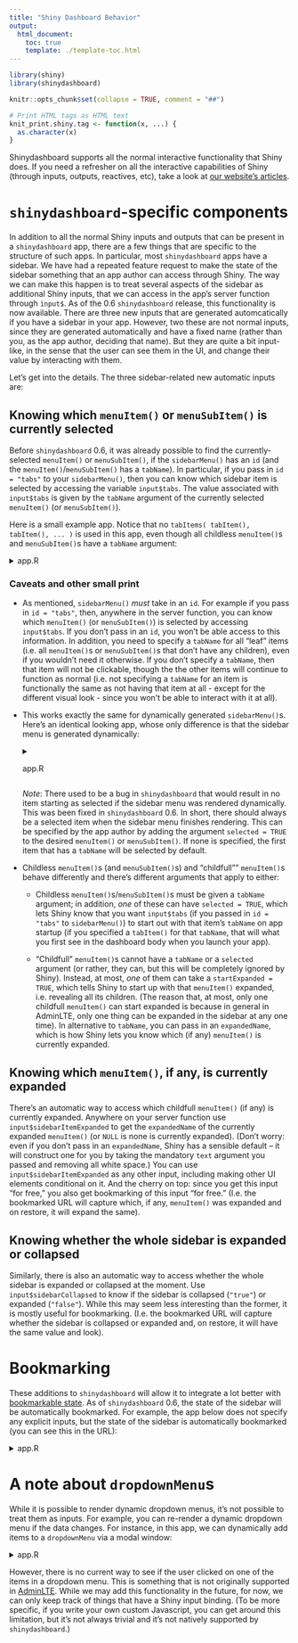 ```yaml
---
title: "Shiny Dashboard Behavior"
output:
  html_document:
    toc: true
    template: ./template-toc.html
---
```


```r
library(shiny)
library(shinydashboard)

knitr::opts_chunk$set(collapse = TRUE, comment = "##")

# Print HTML tags as HTML text
knit_print.shiny.tag <- function(x, ...) {
  as.character(x)
}

```

Shinydashboard supports all the normal interactive functionality that Shiny does. If you need a refresher on all the interactive capabilities of Shiny (through inputs, outputs, reactives, etc), take a look at [our website's articles](https://shiny.rstudio.com/articles/).

# `shinydashboard`-specific components

In addition to all the normal Shiny inputs and outputs that can be present in a `shinydashboard` app, there are a few things that are specific to the structure of such apps. In particular, most `shinydashboard` apps have a sidebar. We have had a repeated feature request to make the state of the sidebar something that an app author can access through Shiny. The way we can make this happen is to treat several aspects of the sidebar as additional Shiny inputs, that we can access in the app's server function through `ìnput$`. As of the 0.6 `shinydashboard` release, this functionality is now available. There are three new inputs that are generated automcatically if you have a sidebar in your app. However, two these are not normal inputs, since they are generated automatically and have a fixed name (rather than you, as the app author, deciding that name). But they are quite a bit input-like, in the sense that the user can see them in the UI, and change their value by interacting with them.

Let's get into the details. The three sidebar-related new automatic inputs are:

## Knowing which `menuItem()` or `menuSubItem()` is currently selected

Before `shinydashboard` 0.6, it was already possible to find the currently-selected `menuItem()` or `menuSubItem()`, if the `sidebarMenu()` has an `id` (and the `menuItem()`/`menuSubItem()` has a `tabName`). In particular, if you pass in `id = "tabs"` to your `sidebarMenu()`, then you can know which sidebar item is selected by accessing the variable `input$tabs`. The value associated with `input$tabs` is given by the `tabName` argument of the currently selected `menuItem()` (or `menuSubItem()`).
  
Here is a small example app. Notice that no `tabItems( tabItem(), tabItem(), ... )` is used in this app, even though all childless `menuItem()`s and `menuSubItem()`s have a `tabName` argument:

<details>
  <summary>app.R</summary>
  
```r
library(shiny)
library(shinydashboard)

ui <- dashboardPage(
  dashboardHeader(), 
  dashboardSidebar(
    sidebarMenu(
      # Setting id makes input$tabs give the tabName of currently-selected tab
      id = "tabs",
      
      menuItem("Dashboard", tabName = "dashboard", icon = icon("dashboard")),
      menuItem("Widgets", icon = icon("th"), tabName = "widgets", badgeLabel = "new"),
      menuItem("Charts", icon = icon("bar-chart-o"),
        menuSubItem("Sub-item 1", tabName = "subitem1"),
        menuSubItem("Sub-item 2", tabName = "subitem2")
      )
    )
  ),
  dashboardBody(
    textOutput("res")
  )
)

server <- function(input, output, session) {
  output$res <- renderText({
    paste("You've selected:", input$tabs)
  })
}

shinyApp(ui, server)
```

</details>

### Caveats and other small print

- As mentioned, `sidebarMenu()` _must_ take in an `id`. For example if you pass in `id = "tabs"`, then, anywhere in the server function, you can know which `menuItem()` (or `menuSubItem()`) is selected by accessing `input$tabs`. If you don't pass in an `id`, you won't be able access to this information. In addition, you need to specify a `tabName` for all "leaf" items (i.e. all `menuItem()`s or `menuSubItem()`s that don't have any children), even if you wouldn't need it otherwise. If you don't specify a `tabName`, then that item will not be clickable, though the the other items will continue to function as normal (i.e. not specifying a `tabName` for an item is functionally the same as not having that item at all - except for the different visual look - since you won't be able to interact with it at all).


- This works exactly the same for dynamically generated `sidebarMenu()`s. Here's an identical looking app, whose only difference is that the sidebar menu is generated dynamically:

    <details>
      <summary>app.R</summary>
    
    ```r
    library(shiny)
    library(shinydashboard)
    
    ui <- dashboardPage(
      dashboardHeader(), 
      dashboardSidebar(
        sidebarMenuOutput("menu")
      ),
      dashboardBody(
        textOutput("res")
      )
    )
    
    server <- function(input, output, session) {
      output$res <- renderText({
        paste("You've selected:", input$tabs)
      })
      output$menu <- renderMenu({
        sidebarMenu(
          # Setting id makes input$tabs give the tabName of currently-selected tab
          id = "tabs",
          
          menuItem("Dashboard", tabName = "dashboard", icon = icon("dashboard")),
          menuItem("Widgets", icon = icon("th"), tabName = "widgets", badgeLabel = "new"),
          menuItem("Charts", icon = icon("bar-chart-o"),
            menuSubItem("Sub-item 1", tabName = "subitem1"),
            menuSubItem("Sub-item 2", tabName = "subitem2")
          )
        )
      })
    }
    
    shinyApp(ui, server)
    ```
      
    </details>
    
    _Note_: There used to be a bug in `shinydashboard` that would result in no item starting as selected if the sidebar menu was rendered dynamically. This was been fixed in `shinydashboard` 0.6. In short, there should always be a selected item when the sidebar menu finishes rendering. This can be specified by the app author by adding the argument `selected = TRUE` to the desired `menuItem()` or `menuSubItem()`. If none is specified, the first item that has a `tabName` will be selected by default.
    

- Childless `menuItem()`s (and `menuSubItem()`s) and "childfull"" `menuItem()`s behave differently and there's different arguments that apply to either:

    - Childless `menuItem()`s/`menuSubItem()`s must be given a `tabName` argument; in addition, *one* of these can have `selected = TRUE`, which lets Shiny know that you want `input$tabs` (if you passed in `id = "tabs"` to `sidebarMenu()`) to start out with that item's `tabName` on app startup (if you specified a `tabItem()` for that `tabName`, that will what you first see in the dashboard body when you launch your app).
  
    - "Childfull" `menuItem()`s cannot have a `tabName` or a `selected` argument (or rather, they can, but this will be completely ignored by Shiny). Instead, at most, *one* of them can take a `startExpanded = TRUE`, which tells Shiny to start up with that `menuItem()` expanded, i.e. revealing all its children. (The reason that, at most, only one childfull `menuItem()` can start expanded is because in general in AdminLTE, only one thing can be expanded in the sidebar at any one time). In alternative to `tabName`, you can pass in an `expandedName`, which is how Shiny lets you know which (if any) `menuItem()` is currently expanded.

## Knowing which `menuItem()`, if any, is currently expanded

There's an automatic way to access which childfull `menuItem()` (if any) is currently expanded. Anywhere on your server function use `input$sidebarItemExpanded` to get the `expandedName` of the currently expanded `menuItem()` (or `NULL` is none is currently expanded). (Don't worry: even if you don't pass in an `expandedName`, Shiny has a sensible default -- it will construct one for you by taking the mandatory `text` argument you passed and removing all white space.) You can use `input$sidebarItemExpanded` as any other input, including making other UI elements conditional on it. And the cherry on top: since you get this input "for free," you also get bookmarking of this input "for free." (I.e. the bookmarked URL will capture which, if any, `menuItem()` was expanded and on restore, it will expand the same).

## Knowing whether the whole sidebar is expanded or collapsed

Similarly, there is also an automatic way to access whether the whole sidebar is expanded or collapsed at the moment. Use `input$sidebarCollapsed` to know if the sidebar is collapsed (`"true"`) or expanded (`"false"`). While this may seem less interesting than the former, it is mostly useful for bookmarking. (I.e. the bookmarked URL will capture whether the sidebar is collapsed or expanded and, on restore, it will have the same value and look).

# Bookmarking

These additions to `shinydashboard` will allow it to integrate a lot better  with [bookmarkable state](https://shiny.rstudio.com/articles/bookmarking-state.html). As of `shinydashboard` 0.6, the state of the sidebar will be automatically bookmarked. For example, the app below does not specify any explicit inputs, but the state of the sidebar is automatically bookmarked (you can see this in the URL):

<details>
  <summary>app.R</summary>
  
```r
library(shiny)
library(shinydashboard)

ui <- dashboardPage(
    dashboardHeader(),
    dashboardSidebar(),
    dashboardBody()
)

server <- function(input, output, session) {   
    observe({
        # Trigger this observer every time an input changes
        reactiveValuesToList(input)
        session$doBookmark()
    })
    onBookmarked(function(url) {
        updateQueryString(url)
    })
}
enableBookmarking("url")
shinyApp(ui, server)
```

</details>
 
# A note about `dropdownMenu`s

While it is possible to render dynamic dropdown menus, it's not possible to treat them as inputs. For example, you can re-render a dynamic dropdown menu if the data changes. For instance, in this app, we can dynamically add items to a `dropdownMenu` via a modal window:

<details>
  <summary>app.R</summary>
  
```r
library(shiny)
library(shinydashboard)

ui <- dashboardPage(
  dashboardHeader(title = "Dropdowns 2.0",
    dropdownMenuOutput("menu")
  ),
  dashboardSidebar(
    helpText("Add another item to the dropdown menu by clicking ",
             "on the button below"),
    actionButton("addItem", "Add another item")
  ),
  dashboardBody()
)

server <- function(input, output, session) {
  tasks <-  reactiveValues(
      code = list(id = "code", value = 15, color = "aqua",
                  text = "Refactor code"),
      layout = list(id = "layout", value = 40, color = "green",
                    text = "Design new layout"),
      docs = list(id = "docs", value = 25, color = "red",
                  text = "Write documentation")
    )

  # actually render the dropdownMenu
  output$menu <- renderMenu({
    items <- lapply(tasks, function(el) {
      taskItem(value = el$value, color = el$color, text = el$text)
    })
    dropdownMenu(
      type = "tasks", badgeStatus = "danger",
      .list = items
    )
  })

  observeEvent(input$addItem, {
    showModal(modalDialog(title = "Add new task",
      textInput(paste0("id", input$addItem), "Task ID"),
      numericInput(paste0("val", input$addItem), "Task value", 0),
      selectInput(paste0("col", input$addItem), "Task color",
        choices = c("red", "yellow", "aqua", "blue",
          "light-blue", "green", "navy", "teal",
          "olive", "lime", "orange", "fuchsia",
          "purple", "maroon", "black")
      ),
      textInput(paste0("text", input$addItem), "Task text"),
      actionButton(paste0("go", input$addItem), "Add item"),
      easyClose = TRUE, footer = NULL
    ))

    observeEvent(input[[paste0("go", input$addItem)]], {
      tasks[[paste0("id", input$addItem)]] <- list(
        id = input[[paste0("id", input$addItem)]],
        value = input[[paste0("val", input$addItem)]],
        color = input[[paste0("col", input$addItem)]],
        text = input[[paste0("text", input$addItem)]]
      )
      removeModal()
    })
  })
}

shinyApp(ui, server)
```

</details>

However, there is no current way to see if the user clicked on one of the items in a dropdown menu. This is something that is not originally supported in [AdminLTE](https://almsaeedstudio.com/preview). While we may add this functionality in the future, for now, we can only keep track of things that have a Shiny input binding. (To be more specific, if you write your own custom Javascript, you can get around this limitation, but it's not always trivial and it's not natively supported by `shinydashboard`.)
